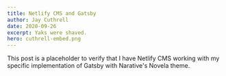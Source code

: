 ```yaml
---
title: Netlify CMS and Gatsby
author: Jay Cuthrell
date: 2020-09-26
excerpt: Yaks were shaved.
hero: cuthrell-embed.png
---
```

This post is a placeholder to verify that I have Netlify CMS working with my specific implementation of Gatsby with Narative's Novela theme.